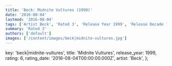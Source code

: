 ```yaml
---
title: 'Beck: Midnite Vultures (1999)'
date: '2016-08-04'
lastmod: '2016-08-04'
tags: ['Artist Beck', 'Rated 3', 'Release Year 1999', 'Release Decade 1990']
summary: 'Rated 3'
authors: ['default']
images: ['/content/images/beck|midnite-vultures.jpg']
---
```


  key: 'beck|midnite-vultures',
  title: 'Midnite Vultures',
  release_year: 1999,
  rating: 6,
  rating_date: '2016-08-04T00:00:00.000Z',
  artist: 'Beck',
};

<MusicRating data={data} />
